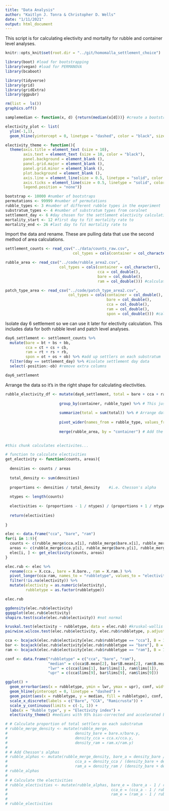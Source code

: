 ```yaml
---
title: "Data Analysis"
author: "Kaitlyn J. Tonra & Christopher D. Wells"
date: "1/11/2021"
output: html_document
---
```


This script is for calculating electivity and mortality for rubble and container level analyses. 

```r
knitr::opts_knit$set(root.dir = "../git/homomalla_settlement_choice")

library(boot) #load for bootstrapping
library(vegan) #load for PERMANOVA
library(bcaboot)

library(tidyverse)
library(grid)
library(gridExtra)
library(ggpubr)

rm(list =  ls())
graphics.off()

samplemedian <- function(x, d) {return(median(x[d]))} #create a bootstrapping function

electivity_plot <- list(
  ylim(-1,1),
  geom_hline(yintercept = 0, linetype = "dashed", color = "black", size = 0.5))

electivity_theme <- function(){
  theme(axis.title = element_text (size = 10),
        axis.text = element_text (size = 10, color = "black"),
        panel.background = element_blank (),
        panel.grid.major = element_blank (),
        panel.grid.minor = element_blank (),
        plot.background = element_blank (),
        axis.line = element_line(size = 0.5, linetype = "solid", color = "black"),
        axis.ticks = element_line(size = 0.5, linetype = "solid", color = "black"),
        legend.position = "none")}

bootstrap <- 10000 #number of bootstraps
permutations <- 99999 #number of permutations
rubble_types <- 3 #number of different rubble types in the experiment
substratum_types <- 4 #number of substratum types from coralnet
settlement_day <- 6 #day chosen for the settlement electivity calculations
mortality_start <- 12 #first day to fit mortality rate to
mortality_end <- 26 #last day to fit mortality rate to
```

Import the data and rename. These are pulling data that use the second method of area calculations. 
```r
settlement_counts <- read_csv("../data/counts_raw.csv",
                              col_types = cols(container = col_character())) #number of corals on each substratum type each day (raw data)

rubble_area <- read_csv("../code/rubble_area2.csv",
                        col_types = cols(container = col_character(),
                                         cca = col_double(),
                                         bare = col_double(),
                                         ram = col_double())) #calculated area of each rubble (from data prep). Called rubble_area2 to correspond with method2

patch_type_area <- read_csv("../code/patch_type_area2.csv",
                            col_types = cols(container = col_double(),
                                             bare = col_double(),
                                             cca = col_double(),
                                             ram = col_double(),
                                             spon = col_double())) #calculated area of each substratum type in a container (from data prep). Called patch_type_area2 to correspond with method2. 
```

Isolate day 6 settlement so we can use it later for electivity calculation. This includes data for both rubble level and patch level analyses.
```r
day6_settlement <- settlement_counts %>%
  mutate(bare = bt + bs + bb,
         cca = ct + cs + cb,
         ram = rt + rs + rb,
         spon = ot + os + ob) %>% #add up settlers on each substratum
  filter(day == settlement_day) %>% #isolate settlement day data
  select(-position:-ob) #remove extra columns

day6_settlement
```

Arrange the data so it's in the right shape for calculating electivities. 
```r
rubble_electivity_df <- mutate(day6_settlement, total = bare + cca + ram + spon) %>% # Add a column to get total settlers in each container 
  
                        group_by(container, rubble_type) %>% # This just changes the class type so we can use it later
                  
                        summarize(total = sum(total)) %>% # Arrange data organized by container and rubble type
                  
                        pivot_wider(names_from = rubble_type, values_from = total) %>% # Change the shape of the dataframe
                
                        merge(rubble_area, by = "container") # Add the rubble_area dataframe so we can use it for electivities
                        
```


```r
#this chunk calculates electivites...

# function to calculate electivities 
get_electivity <- function(counts, areas){
  
  densities <- counts / areas
  
  total_density <- sum(densities)
  
  proportions <- densities / total_density    #i.e. Chesson's alpha
  
  ntypes <- length(counts)
  
  electivities <- (proportions - 1 / ntypes) / (proportions + 1 / ntypes)
  
  return(electivities)
  
}

elec <- data.frame("cca", "bare", "ram")
for(i in 1:9){
  counts <- c(rubble_merge$cca.x[i], rubble_merge$bare.x[i], rubble_merge$ram.x[i])
  areas <- c(rubble_merge$cca.y[i], rubble_merge$bare.y[i], rubble_merge$ram.y[i])
  elec[i, ] <- get_electivity(counts, areas)
}

elec.rub <- elec %>%
  rename(cca = X.cca., bare = X.bare., ram = X.ram.) %>%
  pivot_longer(cca:ram, names_to = "rubbletype", values_to = "electivity") %>%
  filter(!is.na(electivity)) %>%
  mutate(electivity = as.numeric(electivity),
         rubbletype = as.factor(rubbletype))

elec.rub
```

```r
ggdensity(elec.rub$electivity)
ggqqplot(elec.rub$electivity)
shapiro.test(scale(elec.rub$electivity)) #not normal

kruskal.test(electivity ~ rubbletype, data = elec.rub) #kruskal-wallis
pairwise.wilcox.test(elec.rub$electivity, elec.rub$rubbletype, p.adjust.method = "BH") #pairwise comparisons

cca <- bcajack(elec.rub$electivity[elec.rub$rubbletype == "cca"], B = 10000, func = samplemedian, verbose = FALSE)
bar <- bcajack(elec.rub$electivity[elec.rub$rubbletype == "bare"], B = 10000, func = samplemedian, verbose = FALSE)
ram <- bcajack(elec.rub$electivity[elec.rub$rubbletype == "ram"], B = 10000, func = samplemedian, verbose = FALSE)

conf <- data.frame("rubbletype" = c("cca", "bare", "ram"),
                   "median" = c(cca$B.mean[2], bar$B.mean[2], ram$B.mean[2]),
                   "lwr" = c(cca$lims[1], bar$lims[1], ram$lims[1]),
                   "upr" = c(cca$lims[9], bar$lims[9], ram$lims[9]))

ggplot() +
  geom_errorbar(aes(x = rubbletype, ymin = lwr, ymax = upr), conf, width = 0.5) +
  geom_hline(yintercept = 0, linetype = "dashed") +
  geom_point(aes(x = rubbletype, y = median, fill = rubbletype), conf, shape = 21, color = "black", size = 3) +
  scale_x_discrete(labels = c("Bare", "CCA", "Ramicrusta")) +
  scale_y_continuous(limits = c(-1, 1)) +
  labs(x = "Rubble type", y = "Electivity index") +
  electivity_theme() #medians with 95% bias-corrected and accelerated bootstrap confidence intervals
```



```r
# # Calculate proportion of total settlers on each substratum
# rubble_merge_density <- mutate(rubble_merge, 
#                              density_bare = bare.x/bare.y,
#                              density_cca = cca.x/cca.y,
#                              density_ram = ram.x/ram.y)  
# 
# # Add Chesson's alphas
# rubble_alphas <- mutate(rubble_merge_density, bare_a = density_bare / (density_bare + density_cca + density_ram),
#                              cca_a = density_cca / (density_bare + density_cca + density_ram),
#                              ram_a = density_ram / (density_bare + density_cca + density_ram))
# rubble_alphas
# 
# # Calculate the electivities
# rubble_electivities <- mutate(rubble_alphas, bare_e = (bare_a - 1 / rubble_types) / (bare_a + 1 / rubble_types),
#                                              cca_e = (cca_a - 1 / rubble_types) / (cca_a + 1 / rubble_types),
#                                              ram_e = (ram_a - 1 / rubble_types) / (ram_a + 1 / rubble_types)) 
# 
# rubble_electivities
```


